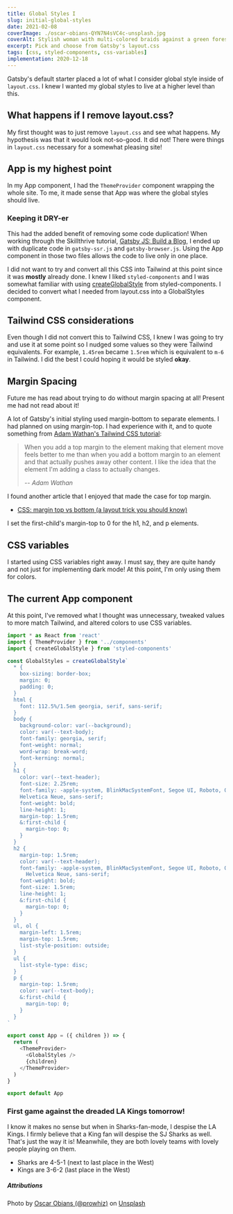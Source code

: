 ```yaml
---
title: Global Styles I
slug: initial-global-styles
date: 2021-02-08
coverImage: ./oscar-obians-QYN7N4sVC4c-unsplash.jpg
coverAlt: Stylish woman with multi-colored braids against a green forest background
excerpt: Pick and choose from Gatsby's layout.css
tags: [css, styled-components, css-variables]
implementation: 2020-12-18
---
```


Gatsby's default starter placed a lot of what I consider global style inside of `layout.css`. I knew I wanted my global styles to live at a higher level than this.

## What happens if I remove layout.css?

My first thought was to just remove `layout.css` and see what happens. My hypothesis was that it would look not-so-good. It did not! There were things in `layout.css` necessary for a somewhat pleasing site!

## App is my highest point

In my App component, I had the `ThemeProvider` component wrapping the whole site. To me, it made sense that App was where the global styles should live.

<Info>

### Keeping it DRY-er

This had the added benefit of removing some code duplication! When working through the Skillthrive tutorial, [Gatsby JS: Build a Blog](https://www.youtube.com/playlist?list=PLW0RabRDhwwzVNhlOgQQgw6HJzXdM1MnT), I ended up with duplicate code in `gatsby-ssr.js` and `gatsby-browser.js`. Using the App component in those two files allows the code to live only in one place.

</Info>

I did not want to try and convert all this CSS into Tailwind at this point since it was **mostly** already done. I knew I liked `styled-components` and I was somewhat familiar with using [createGlobalStyle](https://styled-components.com/docs/api#createglobalstyle) from styled-components. I decided to convert what I needed from layout.css into a GlobalStyles component.

## Tailwind CSS considerations

Even though I did not convert this to Tailwind CSS, I knew I was going to try and use it at some point so I nudged some values so they were Tailwind equivalents. For example, `1.45rem` became `1.5rem` which is equivalent to `m-6` in Tailwind. I did the best I could hoping it would be styled **okay**.

## Margin Spacing

<Warning>
  Future me has read about trying to do without margin spacing at all! Present me had not
  read about it!
</Warning>

A lot of Gatsby's initial styling used margin-bottom to separate elements. I had planned on using margin-top. I had experience with it, and to quote something from [Adam Wathan's Tailwind CSS tutorial](https://youtu.be/5byxwJce6zc):

> When you add a top margin to the element making that element move feels better to me than when you add a bottom margin to an element and that actually pushes away other content. I like the idea that the element I'm adding a class to actually changes.
>
> -- <cite>Adam Wathan</cite>

I found another article that I enjoyed that made the case for top margin.

- [CSS: margin top vs bottom (a layout trick you should know)](https://matthewjamestaylor.com/css-margin-top-vs-bottom)

I set the first-child's margin-top to 0 for the h1, h2, and p elements.

## CSS variables

I started using CSS variables right away. I must say, they are quite handy and not just for implementing dark mode! At this point, I'm only using them for colors.

## The current App component

At this point, I've removed what I thought was unnecessary, tweaked values to more match Tailwind, and altered colors to use CSS variables.

```javascript:title=src/components/App.js
import * as React from 'react'
import { ThemeProvider } from '../components'
import { createGlobalStyle } from 'styled-components'

const GlobalStyles = createGlobalStyle`
  * {
    box-sizing: border-box;
    margin: 0;
    padding: 0;
  }
  html {
    font: 112.5%/1.5em georgia, serif, sans-serif;
  }
  body {
    background-color: var(--background);
    color: var(--text-body);
    font-family: georgia, serif;
    font-weight: normal;
    word-wrap: break-word;
    font-kerning: normal;
  }
  h1 {
    color: var(--text-header);
    font-size: 2.25rem;
    font-family: -apple-system, BlinkMacSystemFont, Segoe UI, Roboto, Oxygen, Ubuntu, Cantarell, Fira Sans, Droid Sans,
    Helvetica Neue, sans-serif;
    font-weight: bold;
    line-height: 1;
    margin-top: 1.5rem;
    &:first-child {
      margin-top: 0;
    }
  }
  h2 {
    margin-top: 1.5rem;
    color: var(--text-header);
    font-family: -apple-system, BlinkMacSystemFont, Segoe UI, Roboto, Oxygen, Ubuntu, Cantarell, Fira Sans, Droid Sans,
      Helvetica Neue, sans-serif;
    font-weight: bold;
    font-size: 1.5rem;
    line-height: 1;
    &:first-child {
      margin-top: 0;
    }
  }
  ul, ol {
    margin-left: 1.5rem;
    margin-top: 1.5rem;
    list-style-position: outside;
  }
  ul {
    list-style-type: disc;
  }
  p {
    margin-top: 1.5rem;
    color: var(--text-body);
    &:first-child {
      margin-top: 0;
    }
  }
`

export const App = ({ children }) => {
  return (
    <ThemeProvider>
      <GlobalStyles />
      {children}
    </ThemeProvider>
  )
}

export default App
```

<Primary>

### First game against the dreaded LA Kings tomorrow!

I know it makes no sense but when in Sharks-fan-mode, I despise the LA Kings. I firmly believe that a King fan will despise the SJ Sharks as well. That's just the way it is! Meanwhile, they are both lovely teams with lovely people playing on them.

- Sharks are 4-5-1 (next to last place in the West)
- Kings are 3-6-2 (last place in the West)

</Primary>

##### Attributions

Photo by [Oscar Obians (@prowhiz)](https://unsplash.com/@prowhiz?utm_source=unsplash&utm_medium=referral&utm_content=creditCopyText)
on [Unsplash](https://unsplash.com/s/photos/style?utm_source=unsplash&utm_medium=referral&utm_content=creditCopyText)
